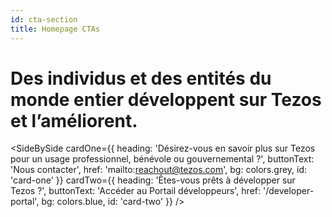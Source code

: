 ```yaml
---
id: cta-section
title: Homepage CTAs 
---
```



<Wrapper bg={colors.white} padded center id="advancing-tezos">

# Des individus et des entités du monde entier développent sur Tezos et l’améliorent.

</Wrapper>

<SideBySide 
    cardOne={{
        heading: 'Désirez-vous en savoir plus sur Tezos pour un usage professionnel, bénévole ou gouvernemental ?',
        buttonText: 'Nous contacter',
        href: 'mailto:reachout@tezos.com',
        bg: colors.grey,
        id: 'card-one'
    }}
    cardTwo={{
        heading: 'Êtes-vous prêts à développer sur Tezos ?',
        buttonText: 'Accéder au Portail développeurs',
        href: '/developer-portal',
        bg: colors.blue,
        id: 'card-two'
    }}
/>